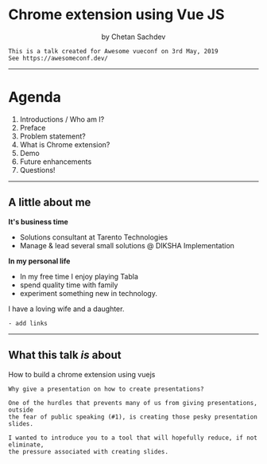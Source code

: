 
<Head>
    <title>How to MDX-Deck</title>
    <link rel="icon" type="image/png" sizes="32x32" href="./assets/images/favicon-32x32.png" />
    <link rel="icon" type="image/png" sizes="16x16" href="./assets/images/favicon-16x16.png" />
    <link rel="stylesheet" href="./assets/css/imports.css" />
</Head>

# Chrome extension using Vue JS

<Center>by Chetan Sachdev</Center>

```notes
This is a talk created for Awesome vueconf on 3rd May, 2019
See https://awesomeconf.dev/
```

---
# Agenda

1. Introductions / Who am I?
1. Preface
1. Problem statement?
1. What is Chrome extension?
1. Demo
1. Future enhancements
1. Questions!

---
## A little about me

**It's business time**

- Solutions consultant at Tarento Technologies
- Manage & lead several small solutions @ DIKSHA Implementation

**In my personal life**

- In my free time I enjoy playing Tabla
- spend quality time with family
- experiment something new in technology.

I have a loving wife and a daughter.

```notes
- add links
```
---

## What this talk _is_ about

<!-- When you declare a style, you override the whole tag... wort? -->
<!-- The `<p>` _must_ be wrpaped in a `<span>`... wort? -->
<div style={{textAlign: "center", fontSize: "1.5rem" }}>
    <p>How to build a chrome extension using vuejs</p>
</div>

```notes
Why give a presentation on how to create presentations?

One of the hurdles that prevents many of us from giving presentations, outside
the fear of public speaking (#1), is creating those pesky presentation slides.

I wanted to introduce you to a tool that will hopefully reduce, if not eliminate,
the pressure associated with creating slides.
```
